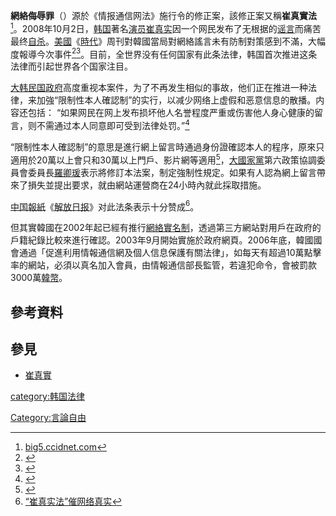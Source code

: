 '''網絡侮辱罪'''（{{lang|ko|사이버 모욕죄}}）源於《情报通信网法》施行令的修正案，該修正案又稱'''崔真實法'''<ref>[http://209.85.175.104/search?q=cache:qLI1PDpQIGgJ:big5.ccidnet.com:89/gate/big5/news.ccidnet.com/art/2419/20081007/1584059_1.html+%E5%B4%94%E7%9C%9F%E5%AF%A6%E6%B3%95&hl=zh-TW&ct=clnk&cd=3&gl=hk&client=firefox-a big5.ccidnet.com]{{dead link|date=2018年2月 |bot=InternetArchiveBot |fix-attempted=yes }}</ref>。2008年10月2日，[[韩国|韩国]]著名[[演员|演员]][[崔真实|崔真实]]因一个网民发布了无根据的[[谣言|谣言]]而痛苦最终[[自杀|自杀]]。[[美國|美國]]《[[時代_(雜誌)|時代]]》周刊對韓國當局對網絡謠言未有防制對策感到不滿，大幅度報導今次事件<ref>{{Cite web |url=http://www.time.com/time/world/article/0,8599,1847437,00.html |title=美國《時代》周刊－明星自殺震驚全體韓國人（South Koreans Are Shaken by a Celebrity Suicide） |accessdate=2008-10-17 |archive-date=2013-08-26 |archive-url=https://web.archive.org/web/20130826062812/http://www.time.com/time/world/article/0,8599,1847437,00.html |dead-url=no }}</ref><ref>{{Cite web |url=http://news.sina.com/int/phoenixtv/105-103-102-101/2008-10-07/14423343758.html |title=明星崔真實自殺震撼韓國社會 政府激辯網絡監控 |accessdate=2008-10-17 |archive-date=2016-03-04 |archive-url=https://web.archive.org/web/20160304113216/http://news.sina.com/int/phoenixtv/105-103-102-101/2008-10-07/14423343758.html |dead-url=no }}</ref>。目前，全世界没有任何国家有此条法律，韩国首次推进这条法律而引起世界各个国家注目。

[[大韩民国政府|大韩民国政府]]高度重视本案件，为了不再发生相似的事故，他们正在推进一种法律，来加強“限制性本人確認制”的实行，以减少网络上虚假和恶意信息的散播。内容还包括：
“如果网民在网上发布损坏他人名誉程度严重或伤害他人身心健康的留言，则不需通过本人同意即可受到法律处罚。”<ref>{{Cite web |url=http://news.sina.com/sinacn/504-104-103-107/2008-10-06/2036605054.html |title=新浪網新聞 |accessdate=2008-10-17 |archive-date=2016-03-04 |archive-url=https://web.archive.org/web/20160304114800/http://news.sina.com/sinacn/504-104-103-107/2008-10-06/2036605054.html |dead-url=no }}</ref>

“限制性本人確認制”的意思是進行網上留言時通過身份證確認本人的程序，原來只適用於20萬以上會只和30萬以上門戶、影片網等適用<ref>{{Cite web |url=http://gtob.sdnews.com.cn/soc.sdnews.com.cn/2008/10/7/668432.html |title=韓國“崔真實法”催生中國網絡實名制爭議 |accessdate=2008-10-17 |archive-date=2009-02-11 |archive-url=https://web.archive.org/web/20090211110925/http://gtob.sdnews.com.cn/soc.sdnews.com.cn/2008/10/7/668432.html |dead-url=no }}</ref>，[[大國家黨|大國家黨]]第六政策協調委員會委員長[[羅卿瑗|羅卿瑗]]表示將修訂本法案，制定強制性規定。如果有人認為網上留言帶來了損失並提出要求，就由網站運營商在24小時內就此採取措施。

[[中国|中国]][[報紙|報紙]]《[[解放日报|解放日报]]》对此法条表示十分赞成<ref>[http://news.xinhuanet.com/internet/2008-10/14/content_10192446.htm “崔真实法”催网络真实]</ref>。

但其實韓國在2002年起已經有推行[[網絡實名制|網絡實名制]]，透過第三方網站對用戶在政府的戶籍紀錄比較來進行確認。2003年9月開始實施於政府網頁。2006年底，韓國國會通過「促進利用情報通信網及個人信息保護有關法律」，如每天有超過10萬點擊率的網站，必須以真名加入會員，由情報通信部長監管，若違犯命令，會被罰款3000萬[[韓幣|韓幣]]。

==參考資料==
{{reflist}}

==參見==
* [[崔真實|崔真實]]

[[Category:言論自由|Category:言論自由]]
[[category:韩国法律|category:韩国法律]]